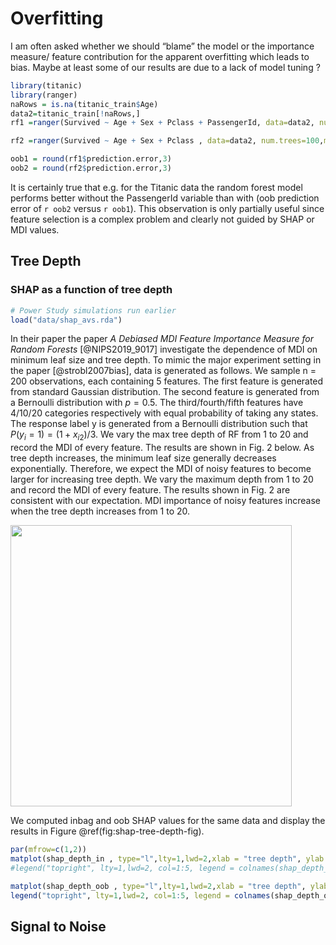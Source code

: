 # Overfitting {#Overfitting}

I am often asked whether we should "blame" the model or the importance measure/ feature contribution for the apparent overfitting which leads to bias. Maybe at least some of our results are due to a lack of model tuning ?

```r
library(titanic)
library(ranger)
naRows = is.na(titanic_train$Age)
data2=titanic_train[!naRows,]
rf1 =ranger(Survived ~ Age + Sex + Pclass + PassengerId, data=data2, num.trees=100,mtry=2)

rf2 =ranger(Survived ~ Age + Sex + Pclass , data=data2, num.trees=100,mtry=2)

oob1 = round(rf1$prediction.error,3)
oob2 = round(rf2$prediction.error,3)

```
It is certainly true that e.g. for the Titanic data the random forest model performs better without the PassengerId variable than with (oob prediction error of `r oob2` versus `r oob1`).
This observation is only partially useful since feature selection is a complex problem and clearly not guided by SHAP or MDI values.


## Tree Depth

### SHAP as a function of tree depth {.unlisted .unnumbered}

```r
# Power Study simulations run earlier
load("data/shap_avs.rda")
```

In their paper the paper *A Debiased MDI Feature Importance Measure for Random Forests*  [@NIPS2019_9017] investigate the dependence of MDI on 
minimum leaf size and tree depth. To mimic the major experiment setting in the paper [@strobl2007bias], data is generated as follows. We sample n = 200 observations, each containing 5 features. The first feature is generated from standard Gaussian distribution. The second feature is generated from a Bernoulli
distribution with $p = 0.5$. The third/fourth/fifth features have 4/10/20 categories respectively with equal probability of taking any states. The response label y is generated from a Bernoulli distribution such that $P(y_i = 1) = (1 + x_{i2})/3$. We vary the max tree depth of RF from 1 to 20 and record the MDI of every feature. The results are shown in Fig. 2 below. As tree
depth increases, the minimum leaf size generally decreases exponentially. Therefore, we expect the MDI of noisy features to become larger for increasing tree depth. We vary the maximum depth from 1 to 20 and record the MDI of every feature. The results shown in Fig. 2 are consistent with our expectation. MDI importance of noisy features increase when the tree depth increases from 1 to 20.


![](figures/Li_paper_Fig2.png){width=450px}


We computed inbag and oob SHAP values for the same data and display the results in Figure \@ref(fig:shap-tree-depth-fig).

```r
par(mfrow=c(1,2))
matplot(shap_depth_in , type="l",lty=1,lwd=2,xlab = "tree depth", ylab = "SHAP Importance",xlim = c(1,15), main = "inbag");grid()
#legend("topright", lty=1,lwd=2, col=1:5, legend = colnames(shap_depth_oob))

matplot(shap_depth_oob , type="l",lty=1,lwd=2,xlab = "tree depth", ylab = "SHAP Importance",xlim = c(1,19), main = "OOB");grid()
legend("topright", lty=1,lwd=2, col=1:5, legend = colnames(shap_depth_oob))
```

## Signal to Noise

